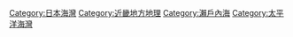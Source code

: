 [[Category:日本海灣|Category:日本海灣]]
[[Category:近畿地方地理|Category:近畿地方地理]]
[[Category:瀨戶內海|Category:瀨戶內海]]
[[Category:太平洋海灣|Category:太平洋海灣]]